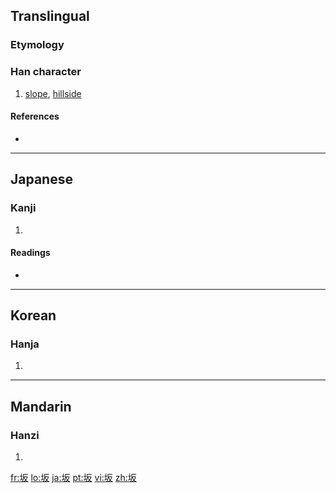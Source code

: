 {{also|阪}}
==Translingual==
{{zh-forms|坂|[[阪]]}}
===Etymology===
{{Han simp|阪|f=阝|t=土}}

{{Han compound|土|t1=mound|反|ls=psc|c1=s|c2=p}}

===Han character===
{{Han char|rn=32|rad=土|as=04|sn=7|four=|canj=土竹水 (GHE)}}

# [[slope]], [[hillside]]

====References====
* {{Han ref|kx=0224.260|dkj=04910|dj=0459.140|hdz=10423.090|uh=5742|ud=22338}}

----

==Japanese==

===Kanji===
{{ja-kanji|grade=3|rs=土04}}

# {{defn|Japanese}}

====Readings====
* {{ja-readings|on=[[はん]] (han)|kun=[[さか]] (saka)}}

----

==Korean==

===Hanja===
{{ko-hanja|hangeul=판|rv=pan|mr=p'an}}

# {{defn|Korean}}

----

==Mandarin==

===Hanzi===
{{cmn-hanzi|tra=阪|pin=[[bǎn]] ([[ban3]])|wg=pan<sup>3</sup>}}

# {{defn|Mandarin}}

[[fr:坂]]
[[lo:坂]]
[[ja:坂]]
[[pt:坂]]
[[vi:坂]]
[[zh:坂]]